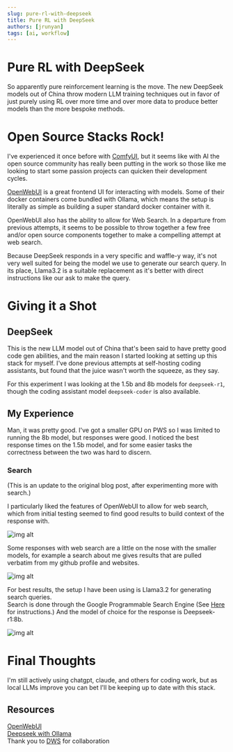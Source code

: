 ---
slug: pure-rl-with-deepseek
title: Pure RL with DeepSeek
authors: [jrunyan]
tags: [ai, workflow]
---

# Pure RL with DeepSeek
So apparently pure reinforcement learning is the move. The new DeepSeek models out of China throw modern LLM training 
techniques out in favor of just purely using RL over more time and over more data to produce better models than the more bespoke methods.

# Open Source Stacks Rock!
I've experienced it once before with [ComfyUI](https://jake.runyan.dev/blog/sdxl-pipeline), but it seems like with AI the open source 
community has really been putting in the work so those like me looking to start some passion projects can quicken their development cycles.

[OpenWebUI](https://github.com/ml-explore/OpenWebUI) is a great frontend UI for interacting with models. Some of their docker containers
come bundled with Ollama, which means the setup is literally as simple as building a super standard docker container with it. 

OpenWebUI also has the ability to allow for Web Search. In a departure from previous attempts, it seems to be possible to throw together
a few free and/or open source components together to make a compelling attempt at web search.

Because DeepSeek responds in a very specific and waffle-y way, it's not very well suited for being the model we use to generate our 
search query. In its place, Llama3.2 is a suitable replacement as it's better with direct instructions like our ask to make the query.

# Giving it a Shot

## DeepSeek
This is the new LLM model out of China that's been said to have pretty good code gen abilities, and the main reason I started looking 
at setting up this stack for myself. I've done previous attempts at self-hosting coding assistants, but found that the juice wasn't
worth the squeeze, as they say. 

For this experiment I was looking at the 1.5b and 8b models for `deepseek-r1`, though the coding assistant model `deepseek-coder` is also available.

## My Experience 
Man, it was pretty good. I've got a smaller GPU on PWS so I was limited to running the 8b model, but responses were good. I noticed
the best response times on the 1.5b model, and for some easier tasks the correctness between the two was hard to discern.

### Search
(This is an update to the original blog post, after experimenting more with search.)  

I particularly liked the features of OpenWebUI to allow for web search, which from initial testing seemed to find good results to build
context of the response with.

![img alt](./web-search.png)

Some responses with web search are a little on the nose with the smaller models, for example a search about me gives results that are pulled 
verbatim from my github profile and websites.

![img alt](./jake.png)

For best results, the setup I have been using is Llama3.2 for generating search queries.  
Search is done through the Google Programmable Search Engine (See [Here](https://docs.openwebui.com/tutorials/integrations/web_search/#google-pse-api) for instructions.)
And the model of choice for the response is Deepseek-r1:8b.

![img alt](./deepseek.png)

# Final Thoughts
I'm still actively using chatgpt, claude, and others for coding work, but as local LLMs improve you can bet I'll be keeping up to date with this stack. 

## Resources
[OpenWebUI](https://github.com/ml-explore/OpenWebUI)  
[Deepseek with Ollama](https://ollama.ai/library/deepseek-coder)  
Thank you to [DWS](https://dws.rip) for collaboration  

